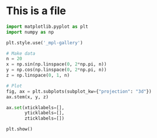 # This is a file


```python

import matplotlib.pyplot as plt
import numpy as np

plt.style.use('_mpl-gallery')

# Make data
n = 20
x = np.sin(np.linspace(0, 2*np.pi, n))
y = np.cos(np.linspace(0, 2*np.pi, n))
z = np.linspace(0, 1, n)

# Plot
fig, ax = plt.subplots(subplot_kw={"projection": "3d"})
ax.stem(x, y, z)

ax.set(xticklabels=[],
       yticklabels=[],
       zticklabels=[])

plt.show()
```
